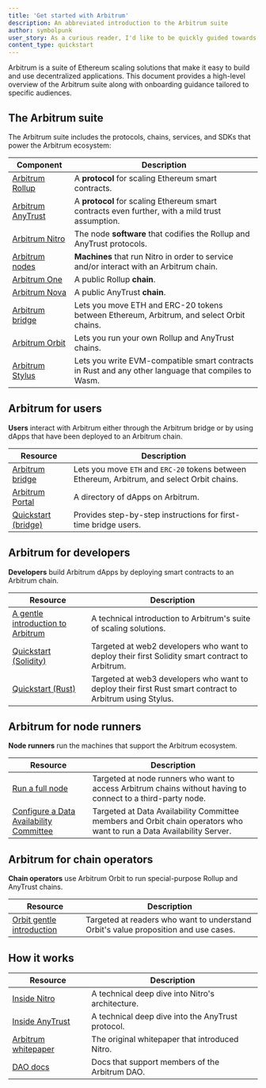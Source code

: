 ```yaml
---
title: 'Get started with Arbitrum'
description: An abbreviated introduction to the Arbitrum suite
author: symbolpunk
user_story: As a curious reader, I'd like to be quickly guided towards first steps based on my particular needs.
content_type: quickstart
---
```


<a data-quicklook-from="arbitrum">Arbitrum</a> is a suite of Ethereum scaling solutions that make it
easy to build and use decentralized applications. This document provides a high-level overview of the
Arbitrum suite along with onboarding guidance tailored to specific audiences.

## The Arbitrum suite

The Arbitrum suite includes the protocols, chains, services, and SDKs that power the Arbitrum ecosystem:

| Component                                                                               | Description                                                                                         |
| --------------------------------------------------------------------------------------- | --------------------------------------------------------------------------------------------------- |
| [Arbitrum Rollup](/how-arbitrum-works/05-validation-and-proving/02-rollup-protocol.mdx) | A **protocol** for scaling Ethereum smart contracts.                                                |
| [Arbitrum AnyTrust](/how-arbitrum-works/08-anytrust-protocol.mdx)                       | A **protocol** for scaling Ethereum smart contracts even further, with a mild trust assumption.     |
| [Arbitrum Nitro](/how-arbitrum-works/01-a-gentle-introduction.mdx)                      | The node **software** that codifies the Rollup and AnyTrust protocols.                              |
| [Arbitrum nodes](/run-arbitrum-node/03-run-full-node.mdx)                               | **Machines** that run Nitro in order to service and/or interact with an Arbitrum chain.             |
| [Arbitrum One](https://portal.arbitrum.io/?chains=arbitrum-one)                         | A public Rollup **chain**.                                                                          |
| [Arbitrum Nova](https://portal.arbitrum.io/?chains=arbitrum-nova)                       | A public AnyTrust **chain**.                                                                        |
| [Arbitrum bridge](https://bridge.arbitrum.io/)                                          | Lets you move ETH and ERC-20 tokens between Ethereum, Arbitrum, and select Orbit chains.            |
| [Arbitrum Orbit](https://orbit.arbitrum.io/)                                            | Lets you run your own Rollup and AnyTrust chains.                                                   |
| [Arbitrum Stylus](/stylus/gentle-introduction.mdx)                                      | Lets you write EVM-compatible smart contracts in Rust and any other language that compiles to Wasm. |

## Arbitrum for users

**Users** interact with Arbitrum either through the Arbitrum bridge or by using dApps that have been deployed to an Arbitrum chain.

| Resource                                                  | Description                                                                              |
| --------------------------------------------------------- | ---------------------------------------------------------------------------------------- |
| [Arbitrum bridge](https://bridge.arbitrum.io/)            | Lets you move `ETH` and `ERC-20` tokens between Ethereum, Arbitrum, and select Orbit chains. |
| [Arbitrum Portal](https://portal.arbitrum.io/)            | A directory of dApps on Arbitrum.                                                        |
| [Quickstart (bridge)](/arbitrum-bridge/01-quickstart.mdx) | Provides step-by-step instructions for first-time bridge users.                          |

## Arbitrum for developers

**Developers** build Arbitrum dApps by deploying smart contracts to an Arbitrum chain.

| Resource                                                                            | Description                                                                                              |
| ----------------------------------------------------------------------------------- | -------------------------------------------------------------------------------------------------------- |
| [A gentle introduction to Arbitrum](/welcome/arbitrum-gentle-introduction)          | A technical introduction to Arbitrum's suite of scaling solutions.                                       |
| [Quickstart (Solidity)](/build-decentralized-apps/01-quickstart-solidity-remix.mdx) | Targeted at web2 developers who want to deploy their first Solidity smart contract to Arbitrum.          |
| [Quickstart (Rust)](/stylus/quickstart)                                             | Targeted at web3 developers who want to deploy their first Rust smart contract to Arbitrum using Stylus. |

## Arbitrum for node runners

**Node runners** run the machines that support the Arbitrum ecosystem.

| Resource                                                                                                      | Description                                                                                                           |
| ------------------------------------------------------------------------------------------------------------- | --------------------------------------------------------------------------------------------------------------------- |
| [Run a full node](/run-arbitrum-node/03-run-full-node.mdx)                                                    | Targeted at node runners who want to access Arbitrum chains without having to connect to a third-party node.          |
| [Configure a Data Availability Committee](/run-arbitrum-node/data-availability-committees/01-get-started.mdx) | Targeted at Data Availability Committee members and Orbit chain operators who want to run a Data Availability Server. |

## Arbitrum for chain operators

**Chain operators** use Arbitrum Orbit to run special-purpose Rollup and AnyTrust chains.

| Resource                                                                     | Description                                                                         |
| ---------------------------------------------------------------------------- | ----------------------------------------------------------------------------------- |
| [Orbit gentle introduction](/launch-orbit-chain/01-a-gentle-introduction.md) | Targeted at readers who want to understand Orbit's value proposition and use cases. |

## How it works

| Resource                                                                                           | Description                                       |
| -------------------------------------------------------------------------------------------------- | ------------------------------------------------- |
| [Inside Nitro](/how-arbitrum-works/01-a-gentle-introduction.mdx)                                   | A technical deep dive into Nitro's architecture.  |
| [Inside AnyTrust](/how-arbitrum-works/08-anytrust-protocol.mdx)                                    | A technical deep dive into the AnyTrust protocol. |
| [Arbitrum whitepaper](https://github.com/OffchainLabs/nitro/blob/master/docs/Nitro-whitepaper.pdf) | The original whitepaper that introduced Nitro.    |
| [DAO docs](https://docs.arbitrum.foundation/gentle-intro-dao-governance)                           | Docs that support members of the Arbitrum DAO.    |
